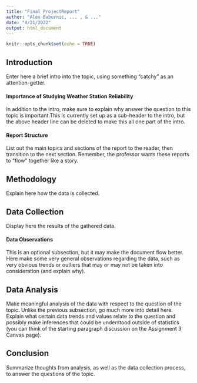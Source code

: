 ---
title: "Final ProjectReport"
author: "Alex Baburnic, ... , & ..."
date: "4/21/2022"
output: html_document
---

```{r setup, include=FALSE}
knitr::opts_chunk$set(echo = TRUE)
```

## Introduction

Enter here a brief intro into the topic, using something "catchy" as an attention-getter. 

#### Importance of Studying Weather Station Reliability
In addition to the intro, make sure to explain why answer the question to this topic is important.This is currently set up as a sub-header to the intro, but the above header line can be deleted to make this all one part of the intro.

#### Report Structure
List out the main topics and sections of the report to the reader, then transition to the next section. Remember, the professor wants these reports to "flow" together like a story.

## Methodology

Explain here how the data is collected.

## Data Collection

Display here the results of the gathered data.

#### Data Observations
This is an optional subsection, but it may make the document flow better. Here make some very general observations regarding the data, such as very obvious trends or outliers that may or may not be taken into consideration (and explain why).

## Data Analysis

Make meaningful analysis of the data with respect to the question of the topic. Unlike the previous subsection, go much more into detail here. Explain what certain data trends and values relate to the question and possibly make inferences that could be understood outside of statistics (you can think of the starting paragraph discussion on the Assignment 3 Canvas page).

## Conclusion

Summarize thoughts from analysis, as well as the data collection process, to answer the questions of the topic.